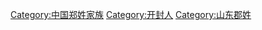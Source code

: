 {{Category_main}}

{{DEFAULTSORT:Zheng鄭}}

[[Category:中国郑姓家族|Category:中国郑姓家族]]
[[Category:开封人|Category:开封人]]
[[Category:山东郡姓|Category:山东郡姓]]